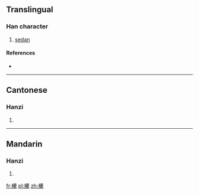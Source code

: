 ==Translingual==

===Han character===
{{Han char|rn=75|rad=木|as=21|sn=25|four=4699<sub>3</sub>|canj=木田田火 (DWWF)}}

# [[sedan]]

====References====
* {{Han ref|kx=0564.150|dkj=15969|dj=0953.190|hdz=21326.100|uh=6B19|ud=27417|bh=F8F2|bd=63730}}

----

==Cantonese==

===Hanzi===
{{yue-hanzi|jyut=|y=leui5}}

# {{defn|Cantonese|sort=木21}}

----

==Mandarin==

===Hanzi===
{{cmn-hanzi|pin=[[léi]] ([[lei2]]), [[quē]] ([[que1]])|wg=lei<sup>2</sup>, ch'üeh<sup>1</sup>}}

# {{defn|Mandarin|sort=木21}}

[[fr:欙]]
[[pl:欙]]
[[zh:欙]]